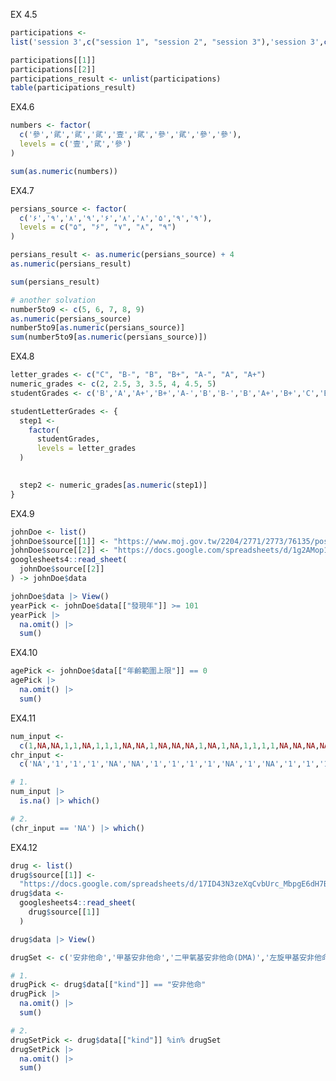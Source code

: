 EX 4.5
```{r}
participations <- 
list('session 3',c("session 1", "session 2", "session 3"),'session 3',c("session 2", "session 1"),c("session 3", "session 1"),c("session 3", "session 2", "session 1"),'session 2','session 1',c("session 2", "session 1", "session 3"),c("session 3", "session 1", "session 2"))

participations[[1]] 
participations[[2]]
participations_result <- unlist(participations)
table(participations_result)
```

EX4.6
```{r}
numbers <- factor(
  c('參','貮','貮','貮','壹','貮','參','貮','參','參'),
  levels = c('壹','貮','參')
)

sum(as.numeric(numbers))
```

EX4.7
```{r}
persians_source <- factor(
  c('۶','۹','۸','۹','۶','۸','۸','۵','۹','۹'),
  levels = c("۵", "۶", "۷", "۸", "۹")
)

persians_result <- as.numeric(persians_source) + 4
as.numeric(persians_result)

sum(persians_result)

# another solvation
number5to9 <- c(5, 6, 7, 8, 9)
as.numeric(persians_source)
number5to9[as.numeric(persians_source)]
sum(number5to9[as.numeric(persians_source)])
```

EX4.8
```{r}
letter_grades <- c("C", "B-", "B", "B+", "A-", "A", "A+")
numeric_grades <- c(2, 2.5, 3, 3.5, 4, 4.5, 5)
studentGrades <- c('B','A','A+','B+','A-','B','B-','B','A+','B+','C','B-','B-','B','C','C','B+','B','B+','B')

studentLetterGrades <- {
  step1 <- 
    factor(
      studentGrades,
      levels = letter_grades
  )
  

  step2 <- numeric_grades[as.numeric(step1)]
}

```

EX4.9
```{r}
johnDoe <- list()
johnDoe$source[[1]] <- "https://www.moj.gov.tw/2204/2771/2773/76135/post"
johnDoe$source[[2]] <- "https://docs.google.com/spreadsheets/d/1g2AMop133lCAsmdPhsH3lA-tjiY5fkGIqXqwdknwEVk/edit#gid=640486514"
googlesheets4::read_sheet(
  johnDoe$source[[2]]
) -> johnDoe$data

johnDoe$data |> View()
yearPick <- johnDoe$data[["發現年"]] >= 101
yearPick |>
  na.omit() |>
  sum()
```

EX4.10
```{r}
agePick <- johnDoe$data[["年齡範圍上限"]] == 0
agePick |>
  na.omit() |>
  sum()
```

EX4.11
```{r}
num_input <- 
  c(1,NA,NA,1,1,NA,1,1,1,NA,NA,1,NA,NA,NA,1,NA,1,NA,1,1,1,1,NA,NA,NA,NA,NA,NA,1)
chr_input <- 
  c('NA','1','1','1','NA','NA','1','1','1','1','NA','1','NA','1','1','1','NA','NA','NA','1','NA','NA','NA','NA','NA','1','1','NA','NA','NA')

# 1.
num_input |> 
  is.na() |> which()

# 2.
(chr_input == 'NA') |> which()

```

EX4.12
```{r}
drug <- list()
drug$source[[1]] <- 
  "https://docs.google.com/spreadsheets/d/17ID43N3zeXqCvbUrc_MbpgE6dH7BjLm8BHv8DUcpZZ4/edit?usp=sharing"
drug$data <- 
  googlesheets4::read_sheet(
    drug$source[[1]]
  )

drug$data |> View()

drugSet <- c('安非他命','甲基安非他命','二甲氧基安非他命(DMA)','左旋甲基安非他命','3,4-亞甲基雙氧安非他命(MDA)')

# 1.
drugPick <- drug$data[["kind"]] == "安非他命"
drugPick |>
  na.omit() |>
  sum()

# 2.
drugSetPick <- drug$data[["kind"]] %in% drugSet
drugSetPick |>
  na.omit() |>
  sum()
```



